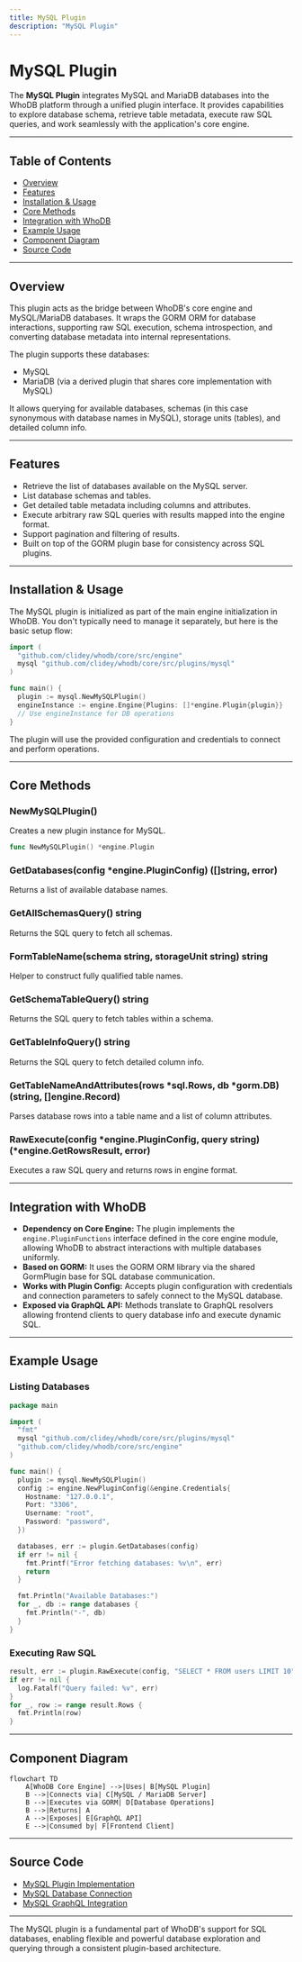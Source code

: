 ```yaml
---
title: MySQL Plugin
description: "MySQL Plugin"
---
```

# MySQL Plugin

The **MySQL Plugin** integrates MySQL and MariaDB databases into the WhoDB platform through a unified plugin interface. It provides capabilities to explore database schema, retrieve table metadata, execute raw SQL queries, and work seamlessly with the application's core engine.

---

## Table of Contents

- [Overview](#overview)
- [Features](#features)
- [Installation & Usage](#installation--usage)
- [Core Methods](#core-methods)
- [Integration with WhoDB](#integration-with-whodb)
- [Example Usage](#example-usage)
- [Component Diagram](#component-diagram)
- [Source Code](#source-code)

---

## Overview

This plugin acts as the bridge between WhoDB's core engine and MySQL/MariaDB databases. It wraps the GORM ORM for database interactions, supporting raw SQL execution, schema introspection, and converting database metadata into internal representations.

The plugin supports these databases:

- MySQL
- MariaDB (via a derived plugin that shares core implementation with MySQL)

It allows querying for available databases, schemas (in this case synonymous with database names in MySQL), storage units (tables), and detailed column info.

---

## Features

- Retrieve the list of databases available on the MySQL server.
- List database schemas and tables.
- Get detailed table metadata including columns and attributes.
- Execute arbitrary raw SQL queries with results mapped into the engine format.
- Support pagination and filtering of results.
- Built on top of the GORM plugin base for consistency across SQL plugins.

---

## Installation & Usage

The MySQL plugin is initialized as part of the main engine initialization in WhoDB. You don't typically need to manage it separately, but here is the basic setup flow:

```go
import (
  "github.com/clidey/whodb/core/src/engine"
  mysql "github.com/clidey/whodb/core/src/plugins/mysql"
)

func main() {
  plugin := mysql.NewMySQLPlugin()
  engineInstance := engine.Engine{Plugins: []*engine.Plugin{plugin}}
  // Use engineInstance for DB operations
}
```

The plugin will use the provided configuration and credentials to connect and perform operations.

---

## Core Methods

### NewMySQLPlugin()
Creates a new plugin instance for MySQL.

```go
func NewMySQLPlugin() *engine.Plugin
```

### GetDatabases(config *engine.PluginConfig) ([]string, error)
Returns a list of available database names.

### GetAllSchemasQuery() string
Returns the SQL query to fetch all schemas.

### FormTableName(schema string, storageUnit string) string
Helper to construct fully qualified table names.

### GetSchemaTableQuery() string
Returns the SQL query to fetch tables within a schema.

### GetTableInfoQuery() string
Returns the SQL query to fetch detailed column info.

### GetTableNameAndAttributes(rows *sql.Rows, db *gorm.DB) (string, []engine.Record)
Parses database rows into a table name and a list of column attributes.

### RawExecute(config *engine.PluginConfig, query string) (*engine.GetRowsResult, error)
Executes a raw SQL query and returns rows in engine format.

---

## Integration with WhoDB

- **Dependency on Core Engine:** The plugin implements the `engine.PluginFunctions` interface defined in the core engine module, allowing WhoDB to abstract interactions with multiple databases uniformly.
- **Based on GORM:** It uses the GORM ORM library via the shared GormPlugin base for SQL database communication.
- **Works with Plugin Config:** Accepts plugin configuration with credentials and connection parameters to safely connect to the MySQL database.
- **Exposed via GraphQL API:** Methods translate to GraphQL resolvers allowing frontend clients to query database info and execute dynamic SQL.

---

## Example Usage

### Listing Databases

```go
package main

import (
  "fmt"
  mysql "github.com/clidey/whodb/core/src/plugins/mysql"
  "github.com/clidey/whodb/core/src/engine"
)

func main() {
  plugin := mysql.NewMySQLPlugin()
  config := engine.NewPluginConfig(&engine.Credentials{
    Hostname: "127.0.0.1",
    Port: "3306",
    Username: "root",
    Password: "password",
  })

  databases, err := plugin.GetDatabases(config)
  if err != nil {
    fmt.Printf("Error fetching databases: %v\n", err)
    return
  }

  fmt.Println("Available Databases:")
  for _, db := range databases {
    fmt.Println("-", db)
  }
}
```

### Executing Raw SQL

```go
result, err := plugin.RawExecute(config, "SELECT * FROM users LIMIT 10")
if err != nil {
  log.Fatalf("Query failed: %v", err)
}
for _, row := range result.Rows {
  fmt.Println(row)
}
```

---

## Component Diagram

```mermaid
flowchart TD
    A[WhoDB Core Engine] -->|Uses| B[MySQL Plugin]
    B -->|Connects via| C[MySQL / MariaDB Server]
    B -->|Executes via GORM| D[Database Operations]
    B -->|Returns| A
    A -->|Exposes| E[GraphQL API]
    E -->|Consumed by| F[Frontend Client]
```

---

## Source Code

- [MySQL Plugin Implementation](../../core/src/plugins/mysql/mysql.go)
- [MySQL Database Connection](../../core/src/plugins/mysql/db.go)
- [MySQL GraphQL Integration](../../core/src/plugins/mysql/graph.go)

---

The MySQL plugin is a fundamental part of WhoDB's support for SQL databases, enabling flexible and powerful database exploration and querying through a consistent plugin-based architecture.